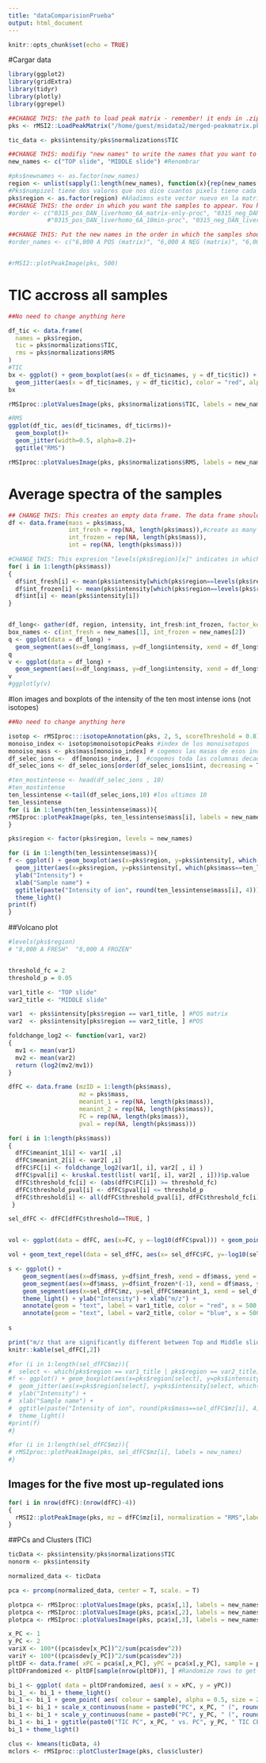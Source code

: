 ```yaml
---
title: "dataComparisionPrueba"
output: html_document
---
```


```r
knitr::opts_chunk$set(echo = TRUE)
```

#Cargar data
```r
library(ggplot2)
library(gridExtra)
library(tidyr)
library(plotly)
library(ggrepel)

##CHANGE THIS: the path to load peak matrix - remember! it ends in .zip if generated with rMSIproc, and ends in .pkmat if generated with rMSI2
pks <- rMSI2::LoadPeakMatrix("/home/guest/msidata2/merged-peakmatrix.pkmat")

tic_data <- pks$intensity/pks$normalizations$TIC

##CHANGE THIS: modifiy "new names" to write the names that you want to see appearing as the name of tha sample. IMPORTANT! The order has to be the same as in pks$names. You can print pks$names in the console to see what it is the original order
new_names <- c("TOP slide", "MIDDLE slide") #Renombrar

#pks$newnames <- as.factor(new_names)
region <- unlist(sapply(1:length(new_names), function(x){rep(new_names[x], pks$numPixels[x])})) #vector 
#Pks$numpizel tiene dos valores que nos dice cuantos pixels tiene cada muestra, la Top 16231 ptiene y la Middle tiene 17705 p 
pks$region <- as.factor(region) #Añadimos este vector nuevo en la matrix, para que me diga cada pixel a cual corresponde si ha middle o top. 
##CHANGE THIS: the order in which you want the samples to appear. You have to do that by using the names that appear in pks$names
#order <- c("0315_pos_DAN_liverhomo_6A_matrix-only-proc", "0315_neg_DAN_liverhomo_6A_matrix-only-proc",
           #"0315_pos_DAN_liverhomo_6A_10min-proc", "0315_neg_DAN_liverhomo_6A_10min-proc")

##CHANGE THIS: Put the new names in the order in which the samples should appear
#order_names <- c("6,000 A POS (matrix)", "6,000 A NEG (matrix)", "6,000 A POS", "6,000 A NEG")


#rMSI2::plotPeakImage(pks, 500)
```

# TIC accross all samples
```r

##No need to change anything here

df_tic <- data.frame(
  names = pks$region,
  tic = pks$normalizations$TIC,
  rms = pks$normalizations$RMS
)
#TIC
bx <- ggplot() + geom_boxplot(aes(x = df_tic$names, y = df_tic$tic)) + xlab("Thickness in nm") + ylab("Total intensity") +
  geom_jitter(aes(x = df_tic$names, y = df_tic$tic), color = "red", alpha = 0.2, size = 0.4) + ggtitle("Total TIC")
bx

rMSIproc::plotValuesImage(pks, pks$normalizations$TIC, labels = new_names, scale_title = "Total TIC in each pixel")

#RMS
ggplot(df_tic, aes(df_tic$names, df_tic$rms))+
  geom_boxplot()+
  geom_jitter(width=0.5, alpha=0.2)+
  ggtitle("RMS")

rMSIproc::plotValuesImage(pks, pks$normalizations$RMS, labels = new_names, scale_title = "RMS")

```

# Average spectra of the samples
```r
## CHANGE THIS: This creates an empty data frame. The data frame should have as many columns with "int" as samples you want to compare, plus one for the total intensity (in this examples, there were 6 samples to compare)
df <- data.frame(mass = pks$mass,
                 int_fresh = rep(NA, length(pks$mass)),#create as many of these columns as samples you have
                 int_frozen = rep(NA, length(pks$mass)),
                 int = rep(NA, length(pks$mass)))

#CHANGE THIS: This expresion "levels(pks$region)[x]" indicates in which order the sample was in the original peak matrix. In this example, the sample that we want to appear first (40 sec _ 1) appeared in the 6th position in pks$names. Change the "x" in "levels(pks$region)[x]" accordingly
for( i in 1:length(pks$mass))
{
  df$int_fresh[i] <- mean(pks$intensity[which(pks$region==levels(pks$region)[1]), i]) 
  df$int_frozen[i] <- mean(pks$intensity[which(pks$region==levels(pks$region)[2]), i])
  df$int[i] <- mean(pks$intensity[i])
}


df_long<- gather(df, region, intensity, int_fresh:int_frozen, factor_key=TRUE)
box_names <- c(int_fresh = new_names[1], int_frozen = new_names[2])
q <- ggplot(data = df_long) +
  geom_segment(aes(x=df_long$mass, y=df_long$intensity, xend = df_long$mass, yend = 0)) + theme_light() + ylab("Intensity") + xlab("m/z") + facet_grid(df_long$region ~ ., labeller = as_labeller(box_names))
q 
v <- ggplot(data = df_long) +
  geom_segment(aes(x=df_long$mass, y=df_long$intensity, xend = df_long$mass, yend = 0)) + theme_light() + ylab("Intensity") + xlab("m/z") + facet_grid(~df_long$region , labeller = as_labeller(box_names))
v 
#ggplotly(v)
```
#Ion images and boxplots of the intensity of the ten most intense ions (not isotopes)
```r
##No need to change anything here

isotop <- rMSIproc:::isotopeAnnotation(pks, 2, 5, scoreThreshold = 0.8)
monoiso_index <- isotop$monoisotopicPeaks #index de los monoisotopos
monoiso_mass <- pks$mass[monoiso_index] # cogemos las masas de esos index
df_selec_ions <-  df[monoiso_index, ]  #cogemos toda las columnas decada una de las masas 
df_selec_ions <- df_selec_ions[order(df_selec_ions1$int, decreasing = TRUE),] #ordenamos de mas intenso a menos

#ten_mostintense <- head(df_selec_ions , 10)
#ten_mostintense
ten_lessintense <-tail(df_selec_ions,10) #los ultimos 10
ten_lessintense
for (i in 1:length(ten_lessintense$mass)){
rMSIproc::plotPeakImage(pks, ten_lessintense$mass[i], labels = new_names)
}

pks$region <- factor(pks$region, levels = new_names)

for (i in 1:length(ten_lessintense$mass)){
f <- ggplot() + geom_boxplot(aes(x=pks$region, y=pks$intensity[, which(pks$mass==ten_lessintense$mass[i])])) +
  geom_jitter(aes(x=pks$region, y=pks$intensity[, which(pks$mass==ten_lessintense$mass[i])]), color = "blue", size = 0.4, alpha = 0.2) +
  ylab("Intensity") +
  xlab("Sample name") +
  ggtitle(paste("Intensity of ion", round(ten_lessintense$mass[i], 4))) +
  theme_light()
print(f)
}
```

##Volcano plot 
```r
#levels(pks$region)
# "8,000 A FRESH"  "8,000 A FROZEN"  


threshold_fc = 2
threshold_p = 0.05

var1_title <- "TOP slide"
var2_title <- "MIDDLE slide"

var1  <- pks$intensity[pks$region == var1_title, ] #POS matrix
var2  <- pks$intensity[pks$region == var2_title, ] #POS

foldchange_log2 <- function(var1, var2)
{
  mv1 <- mean(var1)
  mv2 <- mean(var2)
  return (log2(mv2/mv1))
}

dfFC <- data.frame (mzID = 1:length(pks$mass),
                    mz = pks$mass,
                    meanint_1 = rep(NA, length(pks$mass)),
                    meanint_2 = rep(NA, length(pks$mass)),
                    FC = rep(NA, length(pks$mass)),
                    pval = rep(NA, length(pks$mass)))

for( i in 1:length(pks$mass))
{
  dfFC$meanint_1[i] <- var1[ ,i]
  dfFC$meanint_2[i] <- var2[ ,i]
  dfFC$FC[i] <- foldchange_log2(var1[, i], var2[ , i] )
  dfFC$pval[i] <- kruskal.test(list( var1[, i], var2[ , i]))$p.value
  dfFC$threshold_fc[i] <- (abs(dfFC$FC[i]) >= threshold_fc)
  dfFC$threshold_pval[i] <- dfFC$pval[i] <= threshold_p
  dfFC$threshold[i] <- all(dfFC$threshold_pval[i], dfFC$threshold_fc[i])
 }

sel_dfFC <- dfFC[dfFC$threshold==TRUE, ]


vol <- ggplot(data = dfFC, aes(x=FC, y =-log10(dfFC$pval))) + geom_point(aes(colour=dfFC$threshold, mapping = pks$mass), alpha=0.75, size=1.75) + theme_light() + xlab("fold change") + ylab("-log10 p-value") + ggtitle(paste("Volcano plot:", var1_title,  "(left) vs", var2_title, "(right)")) + scale_color_discrete(name = "Threshold")

vol + geom_text_repel(data = sel_dfFC, aes(x= sel_dfFC$FC, y=-log10(sel_dfFC$pval), label = round(sel_dfFC$mz, 4)), colour = "grey")

s <- ggplot() +
    geom_segment(aes(x=df$mass, y=df$int_fresh, xend = df$mass, yend = 0), colour = "red") + 
    geom_segment(aes(x=df$mass, y=df$int_frozen*(-1), xend = df$mass, yend = 0), colour = "blue") +
    geom_segment(aes(x=sel_dfFC$mz, y=sel_dfFC$meanint_1, xend = sel_dfFC$mz, yend = 0), colour = "green") + 
    theme_light() + ylab("Intensity") + xlab("m/z") +
    annotate(geom = "text", label = var1_title, color = "red", x = 500, y = max(df$int_fresh)) + 
    annotate(geom = "text", label = var2_title, color = "blue", x = 500, y = min(df$int_frozen * (-1)))
  
s

print("m/z that are significantly different between Top and Middle slide")
knitr::kable(sel_dfFC[,2])

#for (i in 1:length(sel_dfFC$mz)){
#  select <- which(pks$region == var1_title | pks$region == var2_title) 
#f <- ggplot() + geom_boxplot(aes(x=pks$region[select], y=pks$intensity[select, which(pks$mass==sel_dfFC$mz[i])])) +
#  geom_jitter(aes(x=pks$region[select], y=pks$intensity[select, which(pks$mass==sel_dfFC$mz[i])]), color = "blue", size = 0.4, alpha = 0.2) +
#  ylab("Intensity") +
#  xlab("Sample name") +
#  ggtitle(paste("Intensity of ion", round(pks$mass==sel_dfFC$mz[i], 4))) +
#  theme_light()
#print(f)
#}

#for (i in 1:length(sel_dfFC$mz)){
# rMSIproc::plotPeakImage(pks, sel_dfFC$mz[i], labels = new_names)
#}


```
## Images for the five most up-regulated ions
```r
for( i in nrow(dfFC):(nrow(dfFC)-4))
{
  rMSI2::plotPeakImage(pks, mz = dfFC$mz[i], normalization = "RMS",labels = new_names)
}
```
##PCs and Clusters (TIC)
```r
ticData <- pks$intensity/pks$normalizations$TIC
nonorm <- pks$intensity

normalized_data <- ticData

pca <- prcomp(normalized_data, center = T, scale. = T)

plotpca <- rMSIproc::plotValuesImage(pks, pca$x[,1], labels = new_names, scale_title = "TIC PC1")
plotpca <- rMSIproc::plotValuesImage(pks, pca$x[,2], labels = new_names, scale_title = "TIC PC2")
plotpca <- rMSIproc::plotValuesImage(pks, pca$x[,3], labels = new_names, scale_title = "TIC PC3")

x_PC <- 1
y_PC <- 2
variX <- 100*((pca$sdev[x_PC])^2/sum(pca$sdev^2))
variY <- 100*((pca$sdev[y_PC])^2/sum(pca$sdev^2))
pltDF <- data.frame( xPC = pca$x[,x_PC], yPC = pca$x[,y_PC], sample = pks$region)
pltDFrandomized <- pltDF[sample(nrow(pltDF)), ] #Randomize rows to get a better plot

bi_1 <- ggplot( data = pltDFrandomized, aes( x = xPC, y = yPC))
bi_1_ <- bi_1 + theme_light()
bi_1 <- bi_1 + geom_point( aes( colour = sample), alpha = 0.5, size = 2)
bi_1 <- bi_1 + scale_x_continuous(name = paste0("PC", x_PC, " (", round(variX, digits = 2), "%)"))
bi_1 <- bi_1 + scale_y_continuous(name = paste0("PC", y_PC, " (", round(variY, digits = 2), "%)"))
bi_1 <- bi_1 + ggtitle(paste0("TIC PC", x_PC, " vs. PC", y_PC, " TIC CENTER SCALE TRUE"))
bi_1 + theme_light()

clus <- kmeans(ticData, 4)
mclors <- rMSIproc::plotClusterImage(pks, clus$cluster)

```